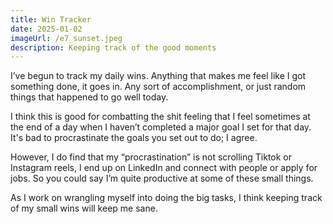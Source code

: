 ```yaml
---
title: Win Tracker
date: 2025-01-02
imageUrl: /e7_sunset.jpeg
description: Keeping track of the good moments
---
```


I’ve begun to track my daily wins. Anything that makes me feel like I got something done, it goes in. Any sort of accomplishment, or just random things that happened to go well today.

I think this is good for combatting the shit feeling that I feel sometimes at the end of a day when I haven’t completed a major goal I set for that day. It's bad to procrastinate the goals you set out to do; I agree.

However, I do find that my “procrastination” is not scrolling Tiktok or Instagram reels, I end up on LinkedIn and connect with people or apply for jobs. So you could say I’m quite productive at some of these small things.

As I work on wrangling myself into doing the big tasks, I think keeping track of my small wins will keep me sane.

